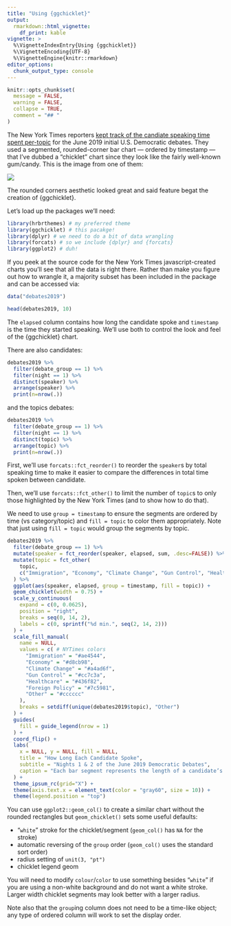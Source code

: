 ```yaml
---
title: "Using {ggchicklet}"
output: 
  rmarkdown::html_vignette:
    df_print: kable
vignette: >
  %\VignetteIndexEntry{Using {ggchicklet}}
  %\VignetteEncoding{UTF-8}
  %\VignetteEngine{knitr::rmarkdown}
editor_options: 
  chunk_output_type: console
---
```


```r
knitr::opts_chunk$set(
  message = FALSE,
  warning = FALSE,
  collapse = TRUE,
  comment = "## "
)
```

The New York Times reporters [kept track of the candiate speaking time spent per-topic](https://www.nytimes.com/interactive/2019/admin/100000006581096.embedded.html) for the June 2019 initial U.S. Democratic debates. They used a segmented, rounded-corner bar chart --- ordered by timestamp --- that I've dubbed a "chicklet" chart since they look like the fairly well-known gum/candy. This is the image from one of them:

![](nytimes.png)

The rounded corners aesthetic looked great and said feature begat the creation of {ggchicklet}.

Let's load up the packages we'll need:

```r
library(hrbrthemes) # my preferred theme
library(ggchicklet) # this pacakge!
library(dplyr) # we need to do a bit of data wrangling
library(forcats) # so we include {dplyr} and {forcats}
library(ggplot2) # duh!
```

If you peek at the source code for the New York Times javascript-created charts you'll see 
that all the data is right there. Rather than make you figure out how to wrangle it, a majority
subset has been included in the package and can be accessed via:

```r
data("debates2019")

head(debates2019, 10)
```

The `elapsed` column contains how long the candidate spoke and `timestamp` is the time they started speaking. We'll use both to control the look and feel of the {ggchicklet} chart.

There are also candidates:

```r
debates2019 %>% 
  filter(debate_group == 1) %>% 
  filter(night == 1) %>% 
  distinct(speaker) %>% 
  arrange(speaker) %>% 
  print(n=nrow(.))
```

and the topics debates:

```r
debates2019 %>% 
  filter(debate_group == 1) %>% 
  filter(night == 1) %>% 
  distinct(topic) %>% 
  arrange(topic) %>% 
  print(n=nrow(.))
```

First, we'll use `forcats::fct_reorder()` to reorder the `speaker`s by total speaking time to
make it easier to compare the differences in total time spoken between candidate. 

Then, we'll use `forcats::fct_other()` to limit the number of `topic`s to only those highlighted
by the New York Times (and to show how to do that).

We need to use `group = timestamp` to ensure the segments are ordered by time (vs category/topic) 
and `fill = topic` to color them appropriately. Note that just using `fill = topic` would group 
the segments by topic.

```r
debates2019 %>%
  filter(debate_group == 1) %>% 
  mutate(speaker = fct_reorder(speaker, elapsed, sum, .desc=FALSE)) %>%
  mutate(topic = fct_other(
    topic,
    c("Immigration", "Economy", "Climate Change", "Gun Control", "Healthcare", "Foreign Policy"))
  ) %>%
  ggplot(aes(speaker, elapsed, group = timestamp, fill = topic)) +
  geom_chicklet(width = 0.75) +
  scale_y_continuous(
    expand = c(0, 0.0625),
    position = "right",
    breaks = seq(0, 14, 2),
    labels = c(0, sprintf("%d min.", seq(2, 14, 2)))
  ) +
  scale_fill_manual(
    name = NULL,
    values = c( # NYTimes colors
      "Immigration" = "#ae4544",
      "Economy" = "#d8cb98",
      "Climate Change" = "#a4ad6f",
      "Gun Control" = "#cc7c3a",
      "Healthcare" = "#436f82",
      "Foreign Policy" = "#7c5981",
      "Other" = "#cccccc"
    ),
    breaks = setdiff(unique(debates2019$topic), "Other")
  ) +
  guides(
    fill = guide_legend(nrow = 1)
  ) +
  coord_flip() +
  labs(
    x = NULL, y = NULL, fill = NULL,
    title = "How Long Each Candidate Spoke",
    subtitle = "Nights 1 & 2 of the June 2019 Democratic Debates",
    caption = "Each bar segment represents the length of a candidate’s response to a question.\n\nOriginals <https://www.nytimes.com/interactive/2019/admin/100000006581096.embedded.html?>\n<https://www.nytimes.com/interactive/2019/admin/100000006584572.embedded.html?>\nby @nytimes Weiyi Cai, Jason Kao, Jasmine C. Lee, Alicia Parlapiano and Jugal K. Patel\n\n#rstats reproduction by @hrbrmstr"
  ) +
  theme_ipsum_rc(grid="X") +
  theme(axis.text.x = element_text(color = "gray60", size = 10)) +
  theme(legend.position = "top")
```

You can use `ggplot2::geom_col()` to create a similar chart without the rounded rectangles but `geom_chicklet()` sets some useful defaults:

- "`white`" stroke for the chicklet/segment (`geom_col()` has `NA` for the stroke)
- automatic reversing of the `group` order (`geom_col()` uses the standard sort order)
- radius setting of `unit(3, "pt")` 
- chicklet legend geom

You will need to modify `colour`/`color` to use something besides "`white`" if you are using
a non-white background and do not want a white stroke. Larger width chicklet segments may 
look better with a larger radius.

Note also that the `group`ing column does not need to be a time-like object; any type of 
ordered column will work to set the display order.

